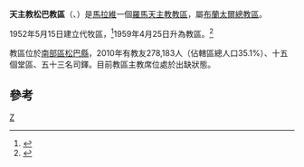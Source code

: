 {{Infobox Roman Catholic diocese
|Roman Catholic Diocese of = 天主教松巴教區
|Latin name of diocese = Dioecesis Zombaënsis
|image =
|caption =
|location = [[馬拉維|馬拉維]]
|territory = [[松巴縣|松巴縣]]
|population = 278,183
|rite = 拉丁禮
|patron =
|province =布蘭太爾
|established = 1952年
|cathedral =
|co-cathedral =
|leadership = 主教
|website =
|教宗 =
|metropolitan =
|ordinary = 懸空
|coadjutor bishop =
|auxiliary =
|emeritus=
}}

'''天主教松巴教區'''（{{lang-la|Dioecesis Zombaënsis}}、{{lang-en|Diocese of Zomba}}）是[[馬拉維|馬拉維]]一個[[羅馬天主教|羅馬天主教]][[教區|教區]]，屬[[天主教布蘭太爾總教區|布蘭太爾總教區]]。

1952年5月15日建立代牧區，<ref>{{cite journal
|journal=[[宗座公報|宗座公報]]
|publisher=梵蒂岡出版社
|date=1952年
|volume=44
|title=''Qui divini''
|page=753
|url=http://www.vatican.va/archive/aas/documents/AAS%2044%20%5B1952%5D%20-%20ocr.pdf
|access-date=2013-10-15
|archive-date=2020-02-03
|archive-url=https://web.archive.org/web/20200203063447/http://www.vatican.va/archive/aas/documents/AAS%2044%20%5B1952%5D%20-%20ocr.pdf
|dead-url=no
}}</ref>1959年4月25日升為教區。<ref>{{Cite web |url=http://www.vatican.va/holy_father/john_xxiii/apost_constitutions/1959/documents/hf_j-xxiii_apc_19590425_rhodesiae_lt.html |title=升為教區的宗座憲令 |access-date=2013-10-15 |archive-date=2013-03-03 |archive-url=https://web.archive.org/web/20130303011449/http://www.vatican.va/holy_father/john_xxiii/apost_constitutions/1959/documents/hf_j-xxiii_apc_19590425_rhodesiae_lt.html |dead-url=no }}</ref>

教區位於[[南部區_(馬拉維)|南部區]][[松巴縣|松巴縣]]，2010年有教友278,183人（佔轄區總人口35.1%）、十五個堂區、五十三名司鐸。目前教區主教席位處於出缺狀態。

==參考==
{{reflist}}

{{馬拉維天主教教區}}
[[Category:馬拉維天主教教區|Z]]